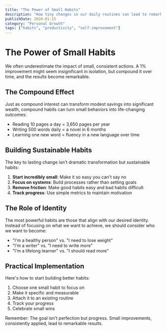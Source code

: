 ```yaml
---
title: "The Power of Small Habits"
description: "How tiny changes in our daily routines can lead to remarkable transformations"
publishDate: 2024-01-15
category: "Personal Growth"
tags: ["habits", "productivity", "self-improvement"]
---
```


# The Power of Small Habits

We often underestimate the impact of small, consistent actions. A 1% improvement might seem insignificant in isolation, but compound it over time, and the results become remarkable.

## The Compound Effect

Just as compound interest can transform modest savings into significant wealth, compound habits can turn small behaviors into life-changing outcomes:

- Reading 10 pages a day = 3,650 pages per year
- Writing 500 words daily = a novel in 6 months
- Learning one new word = fluency in a new language over time

## Building Sustainable Habits

The key to lasting change isn't dramatic transformation but sustainable habits:

1. **Start incredibly small**: Make it so easy you can't say no
2. **Focus on systems**: Build processes rather than setting goals
3. **Remove friction**: Make good habits easy and bad habits difficult
4. **Track progress**: Use simple metrics to maintain motivation

## The Role of Identity

The most powerful habits are those that align with our desired identity. Instead of focusing on what we want to achieve, we should consider who we want to become:

- "I'm a healthy person" vs. "I need to lose weight"
- "I'm a writer" vs. "I need to write more"
- "I'm a lifelong learner" vs. "I should read more"

## Practical Implementation

Here's how to start building better habits:

1. Choose one small habit to focus on
2. Make it specific and measurable
3. Attach it to an existing routine
4. Track your progress
5. Celebrate small wins

Remember: The goal isn't perfection but progress. Small improvements, consistently applied, lead to remarkable results.